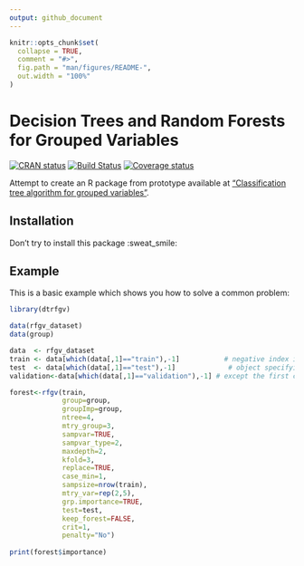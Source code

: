 ```yaml
---
output: github_document
---
```


<!-- README.md is generated from README.Rmd. Please edit that file -->

```r
knitr::opts_chunk$set(
  collapse = TRUE,
  comment = "#>",
  fig.path = "man/figures/README-",
  out.width = "100%"
)
```
# Decision Trees and Random Forests for Grouped Variables

<!-- badges: start -->
[![CRAN status](https://www.r-pkg.org/badges/version/dtrfgv)](https://cran.r-project.org/package=dtrfgv)
[![Build Status](https://travis-ci.org/dtrfgv/dtrfgv.svg?branch=master)](https://travis-ci.org/dtrfgv/dtrfgv)
[![Coverage status](https://codecov.io/gh/dtrfgv/dtrfgv/branch/master/graph/badge.svg)](https://codecov.io/github/dtrfgv/dtrfgv?branch=master)
<!-- badges: end -->

Attempt to create an R package from prototype available at ["Classification tree algorithm for grouped variables"](https://github.com/apoterie/TPLDA).

## Installation

Don't try to install this package :sweat_smile:

## Example

This is a basic example which shows you how to solve a common problem:

```r
library(dtrfgv)

data(rfgv_dataset)
data(group)

data  <- rfgv_dataset 
train <- data[which(data[,1]=="train"),-1]           # negative index into the `data` 
test  <- data[which(data[,1]=="test"),-1]             # object specifying all rows and all columns 
validation<-data[which(data[,1]=="validation"),-1] # except the first column.

forest<-rfgv(train,
             group=group,
             groupImp=group,
             ntree=4,
             mtry_group=3,
             sampvar=TRUE,
             sampvar_type=2,
             maxdepth=2,
             kfold=3,
             replace=TRUE,
             case_min=1,
             sampsize=nrow(train),
             mtry_var=rep(2,5),
             grp.importance=TRUE,
             test=test,
             keep_forest=FALSE,
             crit=1,
             penalty="No")
  
print(forest$importance)
```
